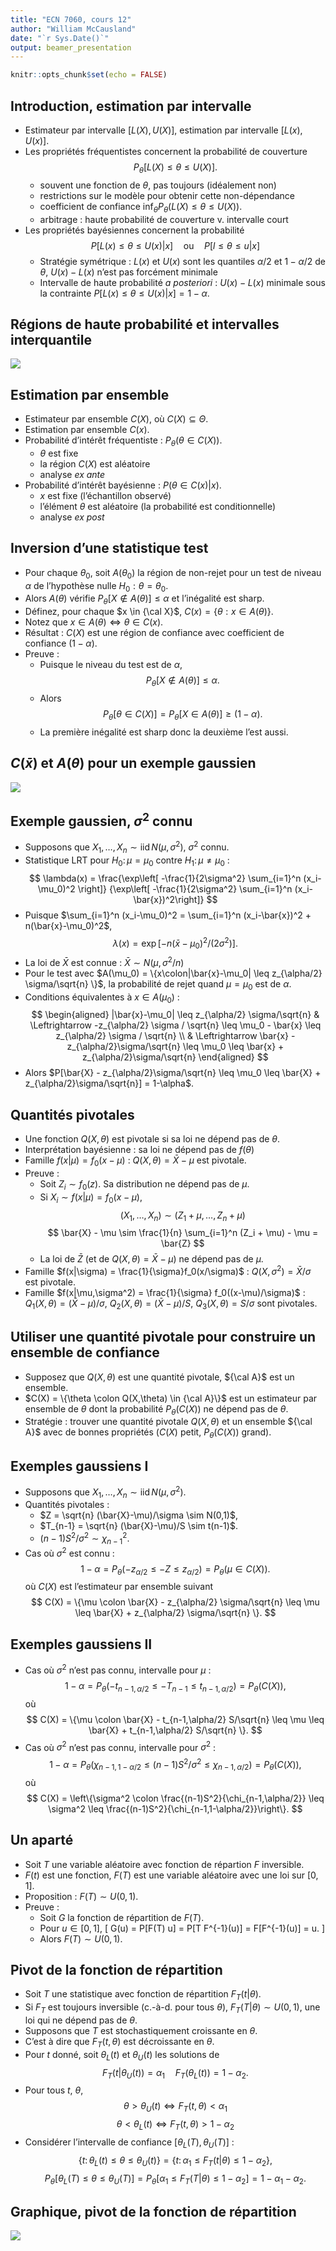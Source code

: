 ```yaml
---
title: "ECN 7060, cours 12"
author: "William McCausland"
date: "`r Sys.Date()`"
output: beamer_presentation
---
```


```r
knitr::opts_chunk$set(echo = FALSE)
```

## Introduction, estimation par intervalle

* Estimateur par intervalle $[L(X),U(X)]$, estimation par intervalle $[L(x),U(x)]$.
* Les propriétés fréquentistes concernent la probabilité de couverture
$$ P_\theta[L(X) \leq \theta \leq U(X)]. $$
    * souvent une fonction de $\theta$, pas toujours (idéalement non)
    * restrictions sur le modèle pour obtenir cette non-dépendance
    * coefficient de confiance $\inf_\theta P_\theta(L(X)\leq \theta \leq U(X))$.
    * arbitrage : haute probabilité de couverture v. intervalle court
* Les propriétés bayésiennes concernent la probabilité
$$ P[L(x) \leq \theta \leq U(x)|x] \quad \mbox{ou} \quad P[l\leq \theta \leq u|x] $$
    * Stratégie symétrique : $L(x)$ et $U(x)$ sont les quantiles $\alpha/2$ et $1-\alpha/2$ de $\theta$, $U(x) - L(x)$ n'est pas forcément minimale
    * Intervalle de haute probabilité *a posteriori* : $U(x) - L(x)$ minimale sous la contrainte $P[L(x) \leq \theta \leq U(x)|x] = 1-\alpha$.

## Régions de haute probabilité et intervalles interquantile

![](./Figures/HPD.png)

## Estimation par ensemble

* Estimateur par ensemble $C(X)$, où $C(X) \subseteq \Theta$.
* Estimation par ensemble $C(x)$.
* Probabilité d'intérêt fréquentiste : $P_\theta(\theta \in C(X))$.
    - $\theta$ est fixe
    - la région $C(X)$ est aléatoire
    - analyse *ex ante*
* Probabilité d'intérêt bayésienne : $P(\theta \in C(x)|x)$.
    - $x$ est fixe (l'échantillon observé)
    - l'élément $\theta$ est aléatoire (la probabilité est conditionnelle)
    - analyse *ex post*

## Inversion d'une statistique test

* Pour chaque $\theta_0$, soit $A(\theta_0)$ la région de non-rejet pour un test de niveau $\alpha$ de l'hypothèse nulle $H_0:\theta = \theta_0$.
* Alors $A(\theta)$ vérifie $P_\theta[X \notin A(\theta)] \leq \alpha$ et l'inégalité est sharp.
* Définez, pour chaque $x \in {\cal X}$, $C(x) = \{\theta:x \in A(\theta)\}$.
* Notez que $x \in A(\theta) \Leftrightarrow \theta \in C(x)$.
* Résultat : $C(X)$ est une région de confiance avec coefficient de confiance $(1-\alpha)$.
* Preuve :
    * Puisque le niveau du test est de $\alpha$,
    $$ P_\theta[X \notin A(\theta)] \leq \alpha. $$
    * Alors
    $$ P_\theta[\theta \in C(X)] = P_\theta[X \in A(\theta)] \geq (1-\alpha). $$
    * La première inégalité est sharp donc la deuxième l'est aussi.

## $C(\bar{x})$ et $A(\theta)$ pour un exemple gaussien

![](./Figures/Intervalle_Region.png)

## Exemple gaussien, $\sigma^2$ connu

* Supposons que $X_1,\ldots,X_n \sim \mathrm{iid}\, N(\mu,\sigma^2)$, $\sigma^2$ connu.
* Statistique LRT pour $H_0\colon \mu=\mu_0$ contre $H_1\colon \mu \neq \mu_0$ :
$$ \lambda(x) = \frac{\exp\left[ -\frac{1}{2\sigma^2} \sum_{i=1}^n (x_i-\mu_0)^2 \right]}
{\exp\left[ -\frac{1}{2\sigma^2} \sum_{i=1}^n (x_i-\bar{x})^2\right]} $$
* Puisque $\sum_{i=1}^n (x_i-\mu_0)^2 = \sum_{i=1}^n (x_i-\bar{x})^2 + n(\bar{x}-\mu_0)^2$,
$$ \lambda(x) = \exp[-n(\bar{x}-\mu_0)^2/(2\sigma^2)]. $$
* La loi de $\bar{X}$ est connue : $\bar{X} \sim N(\mu, \sigma^2/n)$
* Pour le test avec $A(\mu_0) = \{x\colon|\bar{x}-\mu_0| \leq z_{\alpha/2} \sigma/\sqrt{n} \}$, la probabilité de rejet quand $\mu = \mu_0$ est de $\alpha$.
* Conditions équivalentes à $x \in A(\mu_0)$ :
$$
\begin{aligned}
|\bar{x}-\mu_0| \leq z_{\alpha/2} \sigma/\sqrt{n}
& \Leftrightarrow
-z_{\alpha/2} \sigma / \sqrt{n} \leq \mu_0 - \bar{x} \leq z_{\alpha/2} \sigma / \sqrt{n} \\
& \Leftrightarrow \bar{x} - z_{\alpha/2}\sigma/\sqrt{n} \leq \mu_0 \leq \bar{x} + z_{\alpha/2}\sigma/\sqrt{n}
\end{aligned}
$$
* Alors $P[\bar{X} - z_{\alpha/2}\sigma/\sqrt{n} \leq \mu_0 \leq \bar{X} + z_{\alpha/2}\sigma/\sqrt{n}] = 1-\alpha$.

## Quantités pivotales

* Une fonction $Q(X,\theta)$ est pivotale si sa loi ne dépend pas de $\theta$.
* Interprétation bayésienne : sa loi ne dépend pas de $f(\theta)$
* Famille $f(x|\mu) = f_0(x-\mu)$ : $Q(X,\theta) = \bar{X}-\mu$ est pivotale.
* Preuve :
    * Soit $Z_i \sim f_0(z)$. Sa distribution ne dépend pas de $\mu$.
    * Si $X_i \sim f(x|\mu) = f_0(x-\mu)$,
    $$ (X_1,\ldots,X_n) \sim (Z_1+\mu,\ldots,Z_n+\mu) $$
    $$ \bar{X} - \mu \sim \frac{1}{n} \sum_{i=1}^n (Z_i + \mu) - \mu = \bar{Z} $$
    * La loi de $\bar{Z}$ (et de $Q(X,\theta) = \bar{X}-\mu$) ne dépend pas de $\mu$.
* Famille $f(x|\sigma) = \frac{1}{\sigma}f_0(x/\sigma)$ : $Q(X,\sigma^2) = \bar{X}/\sigma$ est pivotale.
* Famille $f(x|\mu,\sigma^2) = \frac{1}{\sigma} f_0((x-\mu)/\sigma)$ : $Q_1(X,\theta) = (\bar{X}-\mu)/\sigma$, $Q_2(X,\theta) = (\bar{X}-\mu)/S$, $Q_3(X,\theta) = S/\sigma$ sont pivotales.

## Utiliser une quantité pivotale pour construire un ensemble de confiance

* Supposez que $Q(X,\theta)$ est une quantité pivotale, ${\cal A}$ est un ensemble.
* $C(X) = \{\theta \colon Q(X,\theta) \in {\cal A}\}$ est un estimateur par ensemble de $\theta$ dont la probabilité $P_\theta(C(X))$ ne dépend pas de $\theta$.
* Stratégie : trouver une quantité pivotale $Q(X,\theta)$ et un ensemble ${\cal A}$ avec de bonnes propriétés ($C(X)$ petit, $P_\theta(C(X))$ grand).

## Exemples gaussiens I

* Supposons que $X_1,\ldots,X_n \sim \mathrm{iid}\, N(\mu,\sigma^2)$.
* Quantités pivotales :
    * $Z = \sqrt{n} (\bar{X}-\mu)/\sigma \sim N(0,1)$,
    * $T_{n-1} = \sqrt{n} (\bar{X}-\mu)/S \sim t(n-1)$.
    * $(n-1)S^2/\sigma^2 \sim \chi^2_{n-1}$.
* Cas où $\sigma^2$ est connu :
$$ 1-\alpha = P_\theta(-z_{\alpha/2} \leq -Z \leq z_{\alpha/2}) = P_\theta(\mu \in C(X)). $$
où $C(X)$ est l'estimateur par ensemble suivant
$$ C(X) = \{\mu \colon \bar{X} - z_{\alpha/2} \sigma/\sqrt{n} \leq \mu \leq \bar{X} + z_{\alpha/2} \sigma/\sqrt{n} \}. $$

## Exemples gaussiens II

* Cas où $\sigma^2$ n'est pas connu, intervalle pour $\mu$ :
$$ 1-\alpha = P_\theta(-t_{n-1,\alpha/2} \leq -T_{n-1} \leq t_{n-1,\alpha/2}) = P_\theta(C(X)), $$
où
$$ C(X) = \{\mu \colon \bar{X} - t_{n-1,\alpha/2} S/\sqrt{n} \leq \mu \leq \bar{X} + t_{n-1,\alpha/2} S/\sqrt{n} \}. $$
* Cas où $\sigma^2$ n'est pas connu, intervalle pour $\sigma^2$ :
$$ 1-\alpha = P_\theta(\chi_{n-1,1-\alpha/2} \leq (n-1)S^2/\sigma^2 \leq \chi_{n-1,\alpha/2}) = P_\theta(C(X)), $$
où
$$ C(X) = \left\{\sigma^2 \colon \frac{(n-1)S^2}{\chi_{n-1,\alpha/2}} \leq \sigma^2 \leq \frac{(n-1)S^2}{\chi_{n-1,1-\alpha/2}}\right\}. $$

## Un aparté

* Soit $T$ une variable aléatoire avec fonction de répartion $F$ inversible.
* $F(t)$ est une fonction, $F(T)$ est une variable aléatoire avec une loi sur $[0,1]$.
* Proposition : $F(T) \sim U(0,1)$.
* Preuve :
    * Soit $G$ la fonction de répartition de $F(T)$.
    * Pour $u \in [0,1]$,
\[
  G(u) = P[F(T) \leq u] = P[T \leq F^{-1}(u)] = F[F^{-1}(u)] = u.
\]
    * Alors $F(T) \sim U(0,1)$.

## Pivot de la fonction de répartition

* Soit $T$ une statistique avec fonction de répartition $F_T(t|\theta)$.
* Si $F_T$ est toujours inversible (c.-à-d. pour tous $\theta$), $F_T(T|\theta) \sim U(0,1)$, une loi qui ne dépend pas de $\theta$.
* Supposons que $T$ est stochastiquement croissante en $\theta$.
* C'est à dire que $F_T(t,\theta)$ est décroissante en $\theta$.
* Pour $t$ donné, soit $\theta_L(t)$ et $\theta_U(t)$ les solutions de
$$ F_T(t|\theta_U(t)) = \alpha_1 \quad F_T(\theta_L(t)) = 1-\alpha_2. $$
* Pour tous $t$, $\theta$,
$$ \theta > \theta_U(t) \Leftrightarrow F_T(t,\theta) < \alpha_1 $$
$$ \theta < \theta_L(t) \Leftrightarrow F_T(t,\theta) > 1- \alpha_2 $$
* Considérer l'intervalle de confiance $[\theta_L(T), \theta_U(T)]$ :
$$ \{t\colon\theta_L(t) \leq \theta \leq \theta_U(t) \}
= \{t\colon \alpha_1 \leq F_T(t|\theta) \leq 1-\alpha_2\}, $$
$$ P_\theta[\theta_L(T) \leq \theta \leq \theta_U(T)] = P_\theta[\alpha_1 \leq F_T(T|\theta) \leq 1-\alpha_2] = 1-\alpha_1-\alpha_2. $$

## Graphique, pivot de la fonction de répartition

![](./Figures/Pivot_cdf.png)